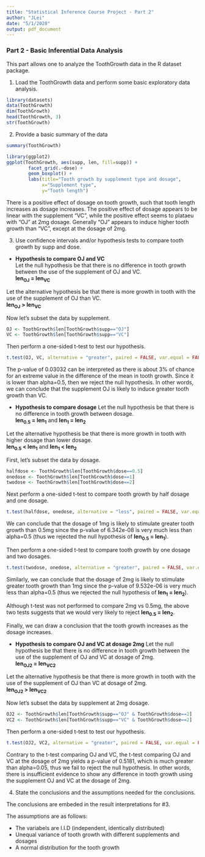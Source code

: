 ```yaml
---
title: "Statistical Inference Course Project - Part 2"
author: "JLei"
date: "5/1/2020"
output: pdf_document
---
```


### Part 2 - Basic Inferential Data Analysis

This part allows one to analyze the ToothGrowth data in the R dataset package.

1. Load the ToothGrowth data and perform some basic exploratory data analysis.
```r
library(datasets)
data(ToothGrowth)
dim(ToothGrowth)
head(ToothGrowth, 3)
str(ToothGrowth)
```

2. Provide a basic summary of the data
```r
summary(ToothGrowth)
```

```r
library(ggplot2)
ggplot(ToothGrowth, aes(supp, len, fill=supp)) +
        facet_grid(.~dose) +
        geom_boxplot() +
        labs(title="Tooth growth by supplement type and dosage",
             x="Supplement type",
             y="Tooth length")
```

There is a positive effect of dosage on tooth growth, such that tooth length increases as dosage increases. The positive effect of dosage appears to be linear with the supplement "VC", while the positive effect seems to plataeu with "OJ" at 2mg dosage. Generally "OJ" appears to induce higher tooth growth than "VC", except at the dosage of 2mg.

3. Use confidence intervals and/or hypothesis tests to compare tooth growth by supp and dose. 

* **Hypothesis to compare OJ and VC**  
Let the null hypothesis be that there is no difference in tooth growth between the use of the supplement of OJ and VC.  
**len~OJ~ = len~VC~**

Let the alternative hypothesis be that there is more growth in tooth with the use of the supplement of OJ than VC.  
**len~OJ~ > len~VC~**

Now let's subset the data by supplement.
```r
OJ <- ToothGrowth$len[ToothGrowth$supp=="OJ"]
VC <- ToothGrowth$len[ToothGrowth$supp=="VC"]
```

Then perform a one-sided t-test to test our hypothesis.
```r
t.test(OJ, VC, alternative = "greater", paired = FALSE, var.equal = FALSE, conf.level = 0.95)
```
The p-value of 0.03032 can be interpreted as there is about 3% of chance for an extreme value in the difference of the mean in tooth growth. Since it is lower than alpha=0.5, then we reject the null hypothesis. In other words, we can conclude that the supplement OJ is likely to induce greater tooth growth than VC.

* **Hypothesis to compare dosage**
Let the null hypothesis be that there is no difference in tooth growth between dosage.  
**len~0.5~ = len~1~** and **len~1~ = len~2~**

Let the alternative hypothesis be that there is more growth in tooth with higher dosage than lower dosage.  
**len~0.5~ < len~1~** and **len~1~ < len~2~**

First, let's subset the data by dosage.
```r
halfdose <- ToothGrowth$len[ToothGrowth$dose==0.5]
onedose <- ToothGrowth$len[ToothGrowth$dose==1]
twodose <- ToothGrowth$len[ToothGrowth$dose==2]
```

Next perform a one-sided t-test to compare tooth growth by half dosage and one dosage.
```r
t.test(halfdose, onedose, alternative = "less", paired = FALSE, var.equal = FALSE, conf.level = 0.95)
```
We can conclude that the dosage of 1mg is likely to stimulate greater tooth growth than 0.5mg since the p-value of 6.342e-08 is very much less than alpha=0.5 (thus we rejected the null hypothesis of **len~0.5~ = len~1~**).

Then perform a one-sided t-test to compare tooth growth by one dosage and two dosages.
```r
t.test(twodose, onedose, alternative = "greater", paired = FALSE, var.equal = FALSE, conf.level = 0.95)
```
Similarly, we can conclude that the dosage of 2mg is likely to stimulate greater tooth growth than 1mg since the p-value of 9.532e-06 is very much less than alpha=0.5 (thus we rejected the null hypothesis of **len~1~ = len~2~**).

Although t-test was not performed to compare 2mg vs 0.5mg, the above two tests suggests that we would very likely to reject **len~0.5~ = len~2~**.

Finally, we can draw a conclusion that the tooth growth increases as the dosage increases.

* **Hypothesis to compare OJ and VC at dosage 2mg**
Let the null hypothesis be that there is no difference in tooth growth between the use of the supplement of OJ and VC at dosage of 2mg.  
**len~OJ2~ = len~VC2~**

Let the alternative hypothesis be that there is more growth in tooth with the use of the supplement of OJ than VC at dosage of 2mg.  
**len~OJ2~ > len~VC2~**

Now let's subset the data by supplement at 2mg dosage.
```r
OJ2 <- ToothGrowth$len[ToothGrowth$supp=="OJ" & ToothGrowth$dose==2]
VC2 <- ToothGrowth$len[ToothGrowth$supp=="VC" & ToothGrowth$dose==2]
```

Then perform a one-sided t-test to test our hypothesis.
```r
t.test(OJ2, VC2, alternative = "greater", paired = FALSE, var.equal = FALSE, conf.level = 0.95)
```
Contrary to the t-test comparing OJ and VC, the t-test comparing OJ and VC at the dosage of 2mg yields a p-value of 0.5181, which is much greater than alpha=0.05, thus we fail to reject the null hypothesis. In other words, there is insufficient evidence to show any difference in tooth growth using the supplement OJ and VC at the dosage of 2mg.

4. State the conclusions and the assumptions needed for the conclusions.

The conclusions are embeded in the result interpretations for #3. 

The assumptions are as follows:  

+ The variabels are I.I.D (independent, identically distributed)  
+ Unequal variance of tooth growth with different supplements and dosages  
+ A normal distribution for the tooth growth 
